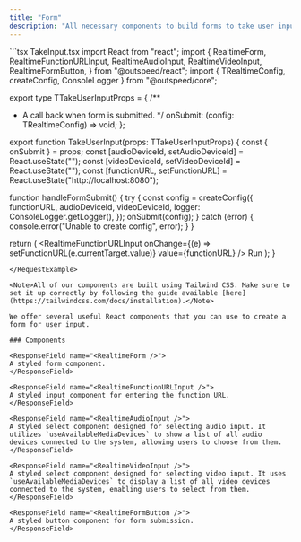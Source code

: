 ```yaml
---
title: "Form"
description: "All necessary components to build forms to take user inputs."
---
```


<RequestExample>
```tsx TakeInput.tsx
import React from "react";
import {
  RealtimeForm,
  RealtimeFunctionURLInput,
  RealtimeAudioInput,
  RealtimeVideoInput,
  RealtimeFormButton,
} from "@outspeed/react";
import { TRealtimeConfig, createConfig, ConsoleLogger } from "@outspeed/core";

export type TTakeUserInputProps = {
  /**
   * A call back when form is submitted.
   */
  onSubmit: (config: TRealtimeConfig) => void;
};

export function TakeUserInput(props: TTakeUserInputProps) {
  const { onSubmit } = props;
  const [audioDeviceId, setAudioDeviceId] = React.useState("");
  const [videoDeviceId, setVideoDeviceId] = React.useState("");
  const [functionURL, setFunctionURL] = React.useState("http://localhost:8080");

  function handleFormSubmit() {
    try {
      const config = createConfig({
        functionURL,
        audioDeviceId,
        videoDeviceId,
        logger: ConsoleLogger.getLogger(),
      });
      onSubmit(config);
    } catch (error) {
      console.error("Unable to create config", error);
    }
  }

  return (
    <RealtimeForm>
      <RealtimeFunctionURLInput
        onChange={(e) => setFunctionURL(e.currentTarget.value)}
        value={functionURL}
      />
      <RealtimeAudioInput
        value={audioDeviceId}
        onChange={setAudioDeviceId}
        description="Select the microphone you want to use. If you don't see your microphone, make sure it is plugged in."
      />
      <RealtimeVideoInput
        value={videoDeviceId}
        onChange={setVideoDeviceId}
        description="Select the camera you want to use. If you don't see your camera, make sure it is plugged in."
      />
      <RealtimeFormButton onClick={handleFormSubmit}>Run</RealtimeFormButton>
    </RealtimeForm>
  );
}
```
</RequestExample>

<Note>All of our components are built using Tailwind CSS. Make sure to set it up correctly by following the guide available [here](https://tailwindcss.com/docs/installation).</Note>

We offer several useful React components that you can use to create a form for user input.

### Components

<ResponseField name="<RealtimeForm />">
A styled form component.
</ResponseField>

<ResponseField name="<RealtimeFunctionURLInput />">
A styled input component for entering the function URL.
</ResponseField>

<ResponseField name="<RealtimeAudioInput />">
A styled select component designed for selecting audio input. It utilizes `useAvailableMediaDevices` to show a list of all audio devices connected to the system, allowing users to choose from them.
</ResponseField>

<ResponseField name="<RealtimeVideoInput />">
A styled select component designed for selecting video input. It uses `useAvailableMediaDevices` to display a list of all video devices connected to the system, enabling users to select from them.
</ResponseField>

<ResponseField name="<RealtimeFormButton />">
A styled button component for form submission.
</ResponseField>

